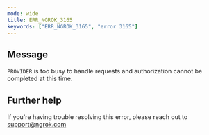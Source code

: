 ```yaml
---
mode: wide
title: ERR_NGROK_3165
keywords: ["ERR_NGROK_3165", "error 3165"]
---
```


## Message

`PROVIDER` is too busy to handle requests and authorization cannot be completed at this time.

## Further help

If you're having trouble resolving this error, please reach out to [support@ngrok.com](mailto:support@ngrok.com?subject=Help%20with%20ERR_NGROK_3165)

